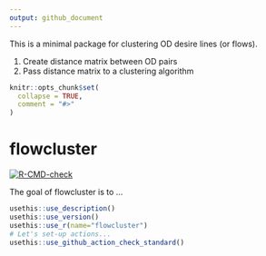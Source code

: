 ```yaml
---
output: github_document
---
```


This is a minimal package for clustering OD desire lines (or flows). 

1. Create distance matrix between OD pairs
2. Pass distance matrix to a clustering algorithm 

```r
knitr::opts_chunk$set(
  collapse = TRUE,
  comment = "#>"
)
```

# flowcluster

<!-- badges: start -->
[![R-CMD-check](https://github.com/Hussein-Mahfouz/flowcluster/actions/workflows/R-CMD-check.yaml/badge.svg)](https://github.com/Hussein-Mahfouz/flowcluster/actions/workflows/R-CMD-check.yaml)
<!-- badges: end -->

The goal of flowcluster is to ...

```r
usethis::use_description()
usethis::use_version()
usethis::use_r(name="flowcluster")
# Let's set-up actions...
usethis::use_github_action_check_standard()

```


```r
```
